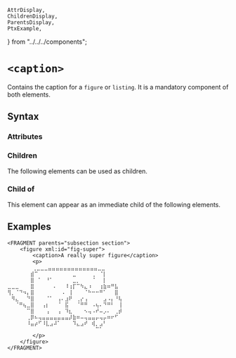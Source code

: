     AttrDisplay,
    ChildrenDisplay,
    ParentsDisplay,
    PtxExample,
} from "../../../components";

# `<caption>`

Contains the caption for a `figure` or `listing`.
It is a mandatory component of both elements. 

## Syntax

### Attributes

<AttrDisplay name="caption" />

### Children

The following elements can be used as children.

<ChildrenDisplay name="caption" />

### Child of

This element can appear as an immediate child of the following elements.

<ParentsDisplay name="caption" />

## Examples
```ptx-example
<FRAGMENT parents="subsection section">
    <figure xml:id="fig-super">
        <caption>A really super figure</caption>
        <p>
        ⢀⣀⣀⣀⣤⣤⣤⣤⣤⣤⣤⣤⣤⣤⣤⣤⣤⣀⣀⠀⠀⠀⠀⠀
⠀⠀⠀⠀⠀⠀⣾⠉⠀⠀⠀⠀⠀⠀⠀⠀⠀⣀⠀⠀⠀⠀⢀⠀⠈⡇⠀⠀⠀⠀
⠀⠀⠀⠀⠀⠀⣿⠀⠁⠀⠘⠁⠀⠀⠀⠀⠀⣀⡀⠀⠀⠀⠈⠀⠀⡇⠀⠀⠀⠀
⣀⣀⣀⠀⠀⠀⣿⠀⠀⠀⠀⠀⠄⠀⠀⠸⢰⡏⠉⠳⣄⠰⠀⠀⢰⣷⠶⠛⣧⠀
⢻⡀⠈⠙⠲⡄⣿⠀⠀⠀⠀⠀⠀⠀⠠⠀⢸⠀⠀⠀⠈⠓⠒⠒⠛⠁⠀⠀⣿⠀
⠀⠻⣄⠀⠀⠙⣿⠀⠀⠀⠈⠁⠀⢠⠄⣰⠟⠀⢀⡔⢠⠀⠀⠀⠀⣠⠠⡄⠘⢧
⠀⠀⠈⠛⢦⣀⣿⠀⠀⢠⡆⠀⠀⠈⠀⣯⠀⠀⠈⠛⠛⠀⠠⢦⠄⠙⠛⠃⠀⢸
⠀⠀⠀⠀⠀⠉⣿⠀⠀⠀⢠⠀⠀⢠⠀⠹⣆⠀⠀⠀⠢⢤⠠⠞⠤⡠⠄⠀⢀⡾
⠀⠀⠀⠀⠀⢀⡿⠦⢤⣤⣤⣤⣤⣤⣤⣤⡼⣷⠶⠤⢤⣤⣤⡤⢤⡤⠶⠖⠋⠀
⠀⠀⠀⠀⠀⠸⣤⡴⠋⠸⣇⣠⠼⠁⠀⠀⠀⠹⣄⣠⠞⠀⢾⡀⣠⠃⠀⠀⠀⠀
⠀⠀⠀⠀⠀⠀⠀⠀⠀⠀⠀⠀⠀⠀⠀⠀⠀⠀⠀⠀⠀⠀⠀⠉⠁⠀⠀⠀⠀⠀
        </p>
    </figure>
</FRAGMENT>
```